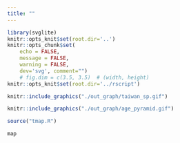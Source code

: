 ```yaml
---
title: ""
---
```


```r
library(svglite)
knitr::opts_knit$set(root.dir='..')
knitr::opts_chunk$set(
	echo = FALSE,
	message = FALSE,
	warning = FALSE,
	dev='svg', comment="")
	# fig.dim = c(3.5, 3.5)  # (width, height)
knitr::opts_knit$set(root.dir='../rscript')
```


```r
knitr::include_graphics("./out_graph/taiwan_sp.gif")
```


```r
knitr::include_graphics("./out_graph/age_pyramid.gif")
```

```r
source("tmap.R")
```

```r
map
```


